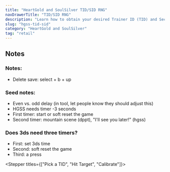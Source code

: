 ```yaml
---
title: "HeartGold and SoulSilver TID/SID RNG"
navDrawerTitle: "TID/SID RNG"
description: "Learn how to obtain your desired Trainer ID (TID) and Secret ID (SID) combo on Retail in HeartGold and SoulSilver."
slug: "hgss-tid-sid"
category: "HeartGold and SoulSilver"
tag: "retail"
---
```


## Notes

### Notes:

- Delete save: select + b + up

### Seed notes:

- Even vs. odd delay (in tool, let people know they should adjust this)
- HGSS needs timer -3 seconds
- First timer: start or soft reset the game
- Second timer: mountain scene (dppt), "I'll see you later!" (hgss)

### Does 3ds need three timers?

- First: set 3ds time
- Second: soft reset the game
- Third: a press

<Stepper titles={["Pick a TID", "Hit Target", "Calibrate"]}>

<Step step={0}>

<Id4Searcher />

</Step>

<Step step={1}>

<Id4Timer />

</Step>

<Step step={2}>

<Id4Finder />

</Step>

</Stepper>
